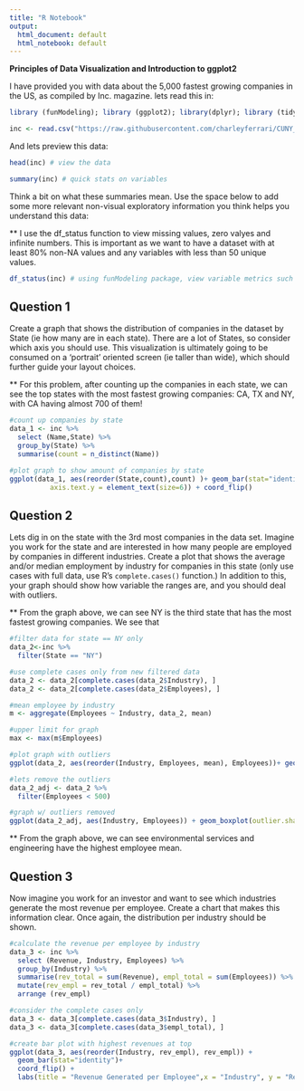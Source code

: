 ```yaml
---
title: "R Notebook"
output:
  html_document: default
  html_notebook: default
---
```


**Principles of Data Visualization and Introduction to ggplot2**

I have provided you with data about the 5,000 fastest growing companies in the US, as compiled by Inc. magazine. lets read this in:

```r
library (funModeling); library (ggplot2); library(dplyr); library (tidyr) #load libraries
```


```r

inc <- read.csv("https://raw.githubusercontent.com/charleyferrari/CUNY_DATA_608/master/module1/Data/inc5000_data.csv", header= TRUE)

```

And lets preview this data:

```r

head(inc) # view the data

```
```r

summary(inc) # quick stats on variables

```

Think a bit on what these summaries mean. Use the space below to add some more relevant non-visual exploratory information you think helps you understand this data:

** I use the df_status function to view missing values, zero valyes and infinite numbers. This is important as we want to have a dataset with at least 80% non-NA values and any variables with less than 50 unique values.
```r

df_status(inc) # using funModeling package, view variable metrics such as zeros, missing values and infinite numbers

```

## Question 1

Create a graph that shows the distribution of companies in the dataset by State (ie how many are in each state). There are a lot of States, so consider which axis you should use. This visualization is ultimately going to be consumed on a 'portrait' oriented screen (ie taller than wide), which should further guide your layout choices.

** For this problem, after counting up the companies in each state, we can see the top states with the most fastest growing companies: CA, TX and NY, with CA having almost 700 of them!

```r

#count up companies by state
data_1 <- inc %>% 
  select (Name,State) %>% 
  group_by(State) %>% 
  summarise(count = n_distinct(Name))

#plot graph to show amount of companies by state
ggplot(data_1, aes(reorder(State,count),count) )+ geom_bar(stat="identity") + labs(title = "US Companies by State",x = "State", y = "Count") + theme(axis.text.x = element_text(size=6),
          axis.text.y = element_text(size=6)) + coord_flip()
```

## Question 2

Lets dig in on the state with the 3rd most companies in the data set. Imagine you work for the state and are interested in how many people are employed by companies in different industries. Create a plot that shows the average and/or median employment by industry for companies in this state (only use cases with full data, use R's `complete.cases()` function.) In addition to this, your graph should show how variable the ranges are, and you should deal with outliers.

** From the graph above, we can see NY is the third state that has the most fastest growing companies. We see that 
```r

#filter data for state == NY only
data_2<-inc %>% 
  filter(State == "NY")

#use complete cases only from new filtered data
data_2 <- data_2[complete.cases(data_2$Industry), ]
data_2 <- data_2[complete.cases(data_2$Employees), ]

#mean employee by industry
m <- aggregate(Employees ~ Industry, data_2, mean)

#upper limit for graph
max <- max(m$Employees)

#plot graph with outliers
ggplot(data_2, aes(reorder(Industry, Employees, mean), Employees))+ geom_boxplot()  + coord_flip() + labs(title="Mean Employee Size by Industries in NY",x = "Industry", y = "Employee Size") + scale_y_continuous(limits = c(0,max))
```
```r
#lets remove the outliers 
data_2_adj <- data_2 %>%
  filter(Employees < 500)

#graph w/ outliers removed
ggplot(data_2_adj, aes(Industry, Employees)) + geom_boxplot(outlier.shape = NA) + coord_flip() + labs(title="Mean Employee Size by Industries in NY",x = "Industry", y = "Employee Mean Size") + scale_y_continuous(limits = c(0,500))

```

** From the graph above, we can see environmental services and engineering have the highest employee mean.

## Question 3

Now imagine you work for an investor and want to see which industries generate the most revenue per employee. Create a chart that makes this information clear. Once again, the distribution per industry should be shown.

```r

#calculate the revenue per employee by industry
data_3 <- inc %>% 
  select (Revenue, Industry, Employees) %>% 
  group_by(Industry) %>%
  summarise(rev_total = sum(Revenue), empl_total = sum(Employees)) %>%
  mutate(rev_empl = rev_total / empl_total) %>% 
  arrange (rev_empl)

#consider the complete cases only
data_3 <- data_3[complete.cases(data_3$Industry), ]
data_3 <- data_3[complete.cases(data_3$empl_total), ]

#create bar plot with highest revenues at top
ggplot(data_3, aes(reorder(Industry, rev_empl), rev_empl)) +
  geom_bar(stat="identity")+
  coord_flip() + 
  labs(title = "Revenue Generated per Employee",x = "Industry", y = "Revenue per Employee") 

```


